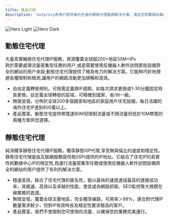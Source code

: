 ```yaml
---
title: 產品介紹
description: 'Go2proxy為用戶提供業內先進的網絡代理基礎解決方案，滿足您對數據採集的多元化需求！'
---
```


<img
  className="block dark:hidden"
  src="/images/hero-light.svg"
  alt="Hero Light"
/>
<img
  className="hidden dark:block"
  src="/images/hero-dark.svg"
  alt="Hero Dark"
/>

## 動態住宅代理

大量真實輪換住宅代理IP服務，資源覆蓋全球超200+地區50M+IPs
<br />對於需要處理流量密集型任務的用户,或是需要使用反機器人軟件訪問那些設備齊全的網站的用户来說,動態住宅代理提供了極為有力的解決方案。它能夠巧妙地規避各種限制和檢測,讓用户的網路活動更加順暢和高效。

- 自由定義轉發規則。可按需定義換IP週期，如每次請求更換或1-30分鐘固定時長更換。自定義全球轉發的區域，可精確到國家、省/州一級。
- 無限並發。分佈於全球200多個國家和地區的家庭用戶住宅設備，每日活躍的海外住宅IP達到600萬以上。
- 產品豐富。動態住宅提供帶寬達80M但限制流量或不限流量但低於10M帶寬的兩種方案供您選擇。

## 靜態住宅代理

純淨獨享靜態住宅代理IP服務。獨享静態ISP代理,享受無與倫比的速度和穩定性。
<br />静態住宅代理是由互联網服務提供商(ISP)提供的IP地址。它結合了住宅IP的真實性和數據中心IP的穩定性,爲運行流量密集型任務或使用反機器人軟件訪問設備齊全的網站的用户提供了有利的解決方案。

- 極速高效。結合了住宅代理的匿名性，能以最快的速度達成最高的連接成功率。其極速、高效以及卓越的性能，使其成為網路抓取、SEO監控等大規模在線業務的首選。
- 無限並發。覆蓋全球主要地區，完全獨享線路，可用率＞99%，適合對代理IP數量需求較少，但對IP有效時長及穩定性要求極高的客戶。
- 產品豐富。我們不會限制您可使用的流量，以確保您的業務完美運行。